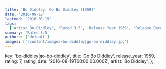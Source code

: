 ```yaml
---
title: 'Bo Diddley: Go Bo Diddley (1959)'
date: '2016-08-19'
lastmod: '2016-08-19'
tags:
  ['Artist Bo Diddley', 'Rated 3.5', 'Release Year 1959', 'Release Decade 1950']
summary: 'Rated 3.5'
authors: ['default']
images: ['/content/images/bo-diddley|go-bo-diddley.jpg']
---
```


  key: 'bo-diddley|go-bo-diddley',
  title: 'Go Bo Diddley',
  release_year: 1959,
  rating: 7,
  rating_date: '2016-08-19T00:00:00.000Z',
  artist: 'Bo Diddley',
};

<MusicRating data={data} />
